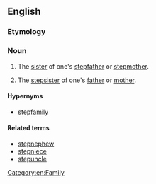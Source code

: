 {{also|step-aunt}}
==English==

===Etymology===
{{prefix|step|aunt|lang=en}}

===Noun===
{{en-noun}}

# {{lb|en|rare}} The [[sister]] of one's [[stepfather]] or [[stepmother]].
# {{lb|en|rare}} The [[stepsister]] of one's [[father]] or [[mother]].


====Hypernyms====
* [[stepfamily]]

====Related terms====
* [[stepnephew]]
* [[stepniece]]
* [[stepuncle]]
[[Category:en:Family]]